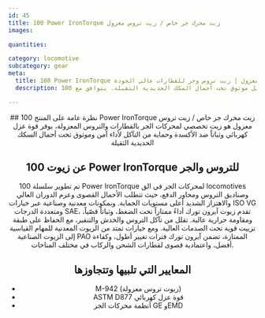 ```yaml
---
id: 45
title: 100 Power IronTorque زيت محرك جر خاص / زيت تروس معزول
images:

quantities:

category: locomotive
subcategory: gear
meta:
  title: 100 Power IronTorque زيت محرك جر خاص / زيت تروس معزول | زيت تروس وجر للقطارات عالي الجودة
  description: 100 باور آيرون تورك زيت محرك جر خاص / زيت تروس معزول هو زيت تشحيم عالي الأداء لمحركات الجر بالقطارات والتروس المعزولة. يوفر قوة عزل كهربائي، وثباتاً ضد الأكسدة، وحماية من التآكل لضمان تشغيل موثوق تحت أحمال السكك الحديدية الثقيلة. يتوافق مع M-942 وASTM D877 ومعايير أنظمة محركات الجر من GE وEMD، مما يضمن موثوقية قصوى وعمر خدمة طويل.

---
```


<Header>
  ## نظرة عامة على المنتج
100 Power IronTorque زيت محرك جر خاص / زيت تروس معزول هو
زيت تخصصي لمحركات الجر بالقطارات والتروس المعزولة، يوفر قوة
عزل كهربائي وثباتاً ضد الأكسدة وحماية من التآكل لأداء آمن
وموثوق تحت أحمال السكك الحديدية الثقيلة

  ## عن زيوت 100 Power IronTorque للتروس والجر
  تم تطوير سلسلة 100 Power IronTorque لمحركات الجر في الق locomotives وصناديق التروس ومحاور الدفع، حيث تتطلب الأحمال القصوى وعزم الدوران العالي والاهتزاز الشديد أعلى مستويات الحماية. وبمكونات معدنية وصناعية عبر خيارات ISO VG ومتعددة الدرجات SAE، تقدم زيوت آيرون تورك أداءً ممتازاً تحت الضغط، وثباتاً قصّياً، ومقاومة حرارية عالية. تقلل من تآكل التروس والخدش والتنقير، مع الحفاظ على طبقة تزييت قوية تحت الصدمات العالية. ومع خيارات تمتد من الزيوت المعدنية للمهام القياسية إلى الزيوت الصناعية PAO الممتازة، تضمن آيرون تورك فترات تغيير أطول، وكفاءة أفضل، واعتمادية قصوى لقطارات الشحن والركاب في مختلف المناخات.

  ## المعايير التي تلبيها وتتجاوزها
 - M-942 (زيوت تروس معزولة)
 - ASTM D877 قوة عزل كهربائي
 - أنظمة محركات الجر GE وEMD

</Header>
